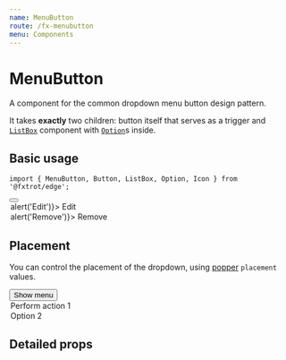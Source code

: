 ```yaml
---
name: MenuButton
route: /fx-menubutton
menu: Components
---
```





# MenuButton

A component for the common dropdown menu button design pattern.

It takes **exactly** two children: button itself that serves as a trigger and [`ListBox`](/fx-listbox) component with [`Option`](/fx-option)s inside.

## Basic usage

```tsx
import { MenuButton, Button, ListBox, Option, Icon } from '@fxtrot/edge';
```

<Playground>
  <MenuButton>
    <Button size="s">
      <Icon icon="more_horiz" />
    </Button>
    <ListBox>
      <Option onSelect={() => alert('Edit')}>
        <Icon icon="edit" tone="outlined" />
        Edit
      </Option>
      <Option onSelect={() => alert('Remove')}>
        <Icon icon="delete" tone="outlined" /> Remove
      </Option>
    </ListBox>
  </MenuButton>
</Playground>

## Placement

You can control the placement of the dropdown, using [popper](https://popper.js.org/docs/v2/constructors/#options) `placement` values.

<Playground>
  <MenuButton placement="bottom-end">
    <Button tone="accent">Show menu</Button>
    <ListBox>
      <Option>Perform action 1</Option>
      <Option>Option 2</Option>
    </ListBox>
  </MenuButton>
</Playground>

## Detailed props

<Props of={MenuButton} />
